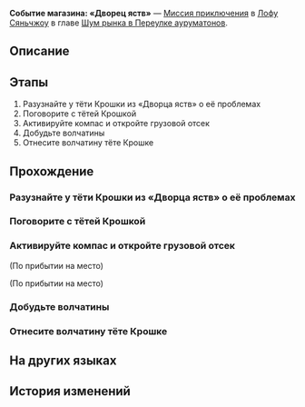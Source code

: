 {{Дополнить|Диалоги.}}
{{Миссия Инфобокс
|id              = 8003242
|Название        = 
|Изображение     = Миссия Событие магазина «Дворец яств».png
|Тип             = Миссия приключения
|События         = 
|Глава           = Шум рынка в Переулке ауруматонов
|Условия         = 
|Персонажи       = Голос из кухни; Гость 1; Гость 2; Гость 3; Первопроходец
|СтартЛокация    = [[Лофу Сяньчжоу]] — [[Переулок ауруматонов]]
|Мир             = Лофу Сяньчжоу
|Предыдущая      = 
|Следующая       = ???
|Награды         = Утраченный кристалл*2; Кредиты*20 000
}}
'''Событие магазина: «Дворец яств»''' — [[Миссия приключения]] в [[Лофу Сяньчжоу]] в главе [[Шум рынка в Переулке ауруматонов]].

==Описание==
{{Описание|Чтобы оживить Переулок ауруматонов, торговая гильдия стремится в полной мере использовать логистику причала и наладить тесное сотрудничество с торговцами в Переулке.<br />Торговая гильдия послала вас убедить хозяйку «Дворца яств» установить сотрудничество с гильдией. Однако сейчас у Тёти Крошки хлопот полон рот...}}

==Этапы==
# Разузнайте у тёти Крошки из «Дворца яств» о её проблемах
# Поговорите с тётей Крошкой
# Активируйте компас и откройте грузовой отсек
# Добудьте волчатины
# Отнесите волчатину тёте Крошке

==Прохождение==
{{Дополнить}}


===Разузнайте у тёти Крошки из «Дворца яств» о её проблемах===
{{Описание миссии|локация=Переулок ауруматонов|Чтобы оживить Переулок ауруматонов, торговая гильдия стремится в полной мере использовать логистику причала и наладить тесное сотрудничество с торговцами в Переулке.<br />Торговая гильдия послала вас убедить хозяйку «Дворца яств» установить сотрудничество с гильдией. Однако сейчас у тёти Крошки хлопот полон рот...}}
{{Диалог Начало}}

{{Диалог Конец}}

===Поговорите с тётей Крошкой===
{{Диалог Начало}}
{{Диалог Конец}}

===Активируйте компас и откройте грузовой отсек===
{{Диалог Начало}}
;(По прибытии на место)

;(По прибытии на место)
<!--Unknown TalkSentence: 800324396-->
{{Диалог Конец}}

===Добудьте волчатины===
{{Диалог Начало}}
{{Диалог Конец}}

===Отнесите волчатину тёте Крошке===
{{Диалог Начало}}

{{Диалог Конец}}

==На других языках==
{{На других языках
|en   = Merchant Event: Delicacy Pavilion
|zhs  = 商铺事件•美馔阁
|zht  = 商鋪事件•美饌閣
|ja   = 店舗イベント・美饌閣
|ko   = 상점 사건•미선각
|es   = Evento de tienda: Pabellón de las Delicias
|fr   = Événement de magasin&nbsp;: Pavillon des délices
|ru   = Событие магазина: «Дворец яств»
|th   = อิเวนต์ร้านค้า: Delicacy Pavilion
|vi   = Sự Kiện Cửa Tiệm - Quán Ngon
|de   = Händlerereignis: Delikatessenpavillon
|id   = Event Toko: Delicacy Pavilion
|pt   = Evento de Comerciante: Pavilhão das Iguarias
}}

==История изменений==
{{История изменений|2.7}}
